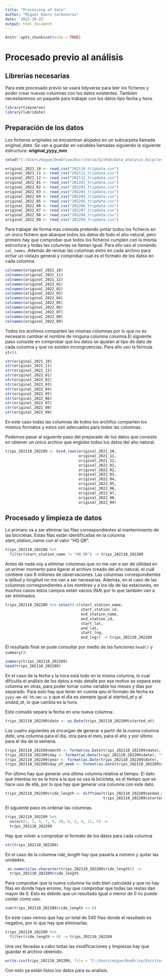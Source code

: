---
title: "Processing of data"
author: "Miguel Quero Carboneras"
date: '2022-10-25'
output: html_document
---

```{r setup, include=FALSE}
knitr::opts_chunk$set(echo = TRUE)
```

# Procesado previo al análisis

## Librerias necesarias

Para este procesado previo se usará tidyverse para leer los ficheros y poder crear nuevas columnas con los datos existentes. Tambíen necesitaremos un paquete para trabajar con los datos tipo fecha y hora.

```{r libraries, echo=TRUE, results='hide'}
library(tidyverse)
library(lubridate)
```

## Preparación de los datos

Los ficheros originales se encuentran alojados en un subcarpeta llamada *original_data*. Se van a guardar en variables llamadas siguiendo la siguiente estructura: **original_yyyy_mm**.

```{r read_files, echo=FALSE}
setwd("C:/Users/migue/OneDrive/Escritorio/GitHub/Data_analysis_bicycles/Data/0_original_data")

original_2021_10 <- read_csv("202110_tripdata.csv")
original_2021_11 <- read_csv("202111_tripdata.csv")
original_2021_12 <- read_csv("202112_tripdata.csv")
original_2022_01 <- read_csv("202201_tripdata.csv")
original_2022_02 <- read_csv("202202_tripdata.csv")
original_2022_03 <- read_csv("202203_tripdata.csv")
original_2022_04 <- read_csv("202204_tripdata.csv")
original_2022_05 <- read_csv("202205_tripdata.csv")
original_2022_06 <- read_csv("202206_tripdata.csv")
original_2022_07 <- read_csv("202207_tripdata.csv")
original_2022_08 <- read_csv("202208_tripdata.csv")
original_2022_09 <- read_csv("202209_tripdata.csv")
```

Para trabajar de forma más cómoda pretendo juntar todos los ficheros en un único fichero que abarque todos los datos de todo el año natural, pero primero hay que comprobar que todos los ficheros cumplen con la misma estructura y todas las columnas se llaman igual. Para ello uso el comando `col_names`. Además de revisar las columnas entro en cada archivo para echar un vistazo general y comprobar cual es el formato de los datso en cada columna.

```{r data integrity, echo=FALSE, results='hold'}
colnames(original_2021_10)
colnames(original_2021_11)
colnames(original_2021_12)
colnames(original_2022_01)
colnames(original_2022_02)
colnames(original_2022_03)
colnames(original_2022_04)
colnames(original_2022_05)
colnames(original_2022_06)
colnames(original_2022_07)
colnames(original_2022_08)
colnames(original_2022_09)
```

Todos los archivos comparten las mismas columnas por lo que no es necesario cambiar el nombre de ninguna columna columna.El siguiente paso consiste en comprobar que los datos se ajustan al tipo de dato de cada columna y que no existen incongruencias. Para ello uso la fórmula `str()`.

```{r check incongruities, echo=FALSE, results='hold'}
str(original_2021_10)
str(original_2021_11)
str(original_2021_12)
str(original_2022_01)
str(original_2022_02)
str(original_2022_03)
str(original_2022_04)
str(original_2022_05)
str(original_2022_06)
str(original_2022_07)
str(original_2022_08)
str(original_2022_09)
```
En este caso todas las columnas de todos los archifos comparten los mismos formatos y estos son adecuados para todas las columnas.

Podemos pasar al siguiente paso del preparado de los datos que consiste en obtener un único archivo que englobe todos los datos del año natural.

```{r join data, echo=TRUE}
trips_202110_202209 <- bind_rows(original_2021_10,
                                 original_2021_11,
                                 original_2021_12,
                                 original_2022_01,
                                 original_2022_02,
                                 original_2022_03,
                                 original_2022_04,
                                 original_2022_05,
                                 original_2022_06,
                                 original_2022_07,
                                 original_2022_08,
                                 original_2022_09)
```

## Procesado y limpieza de datos

Lo primero va a ser eliminar las filas correspondientes al mantenimiento de las bicicletas. Estas filas están identificadas en la columna *start_station_name* con el valor "HQ QR".

```{r row clean, echo=TRUE, results='hide'}
trips_202110_202209 %>% 
  filter(start_station_name != "HQ QR") -> trips_202110_202209
```

Antes de nada voy a eliminar columnas que no me van a ser de utilidad en un primer momento para ligerar el archivo creado del año natural, el cuál contiene casi 6 millones de observaciones. Las columnas correspondientes a latitud y longitud no me van a ser necesarias. Además, en el caso de las columnas correspondientes a los nombres y a los ids de las estaciones, en muchos casos estos campos están vacios (*NA*) por lo que también van a ser eliminados.

```{r columns clean, echo=TRUE, results='hide'}
trips_202110_202209 %>% select(-c(start_station_name, 
                                  start_station_id, 
                                  end_station_name,
                                  end_station_id,
                                  start_lat,
                                  end_lat,
                                  start_lng,
                                  end_lng)) -> trips_202110_202209
```

El resultado final se pude consultar por medio de las funciones `head()` y `summary()`:

```{r result, echo=FALSE, results='hold'}
summary(trips_202110_202209)
head(trips_202110_202209)
```

En el caso de la fecha y la hora está todo en la misma columna, lo cual dificulta el análisis de los datos a más detalle por ese motivo se separa esta columna en otras, para poder tomar como variable los meses y días por separado. Para esto hay que tener en cuenta qeu el formato de fecha es `yyyy-mm-dd hh:mm:ss` y que el día es siempre igual al *started_at* y al *ended_at*, lo que cambia es la hora.

Este comado separa la fecha en una nueva columna:

```{r dates, echo=TRUE, results='hide'}
trips_202110_202209$date <- as.Date(trips_202110_202209$started_at)

```
Los cuatro siguientes se encargan de generar a partir de la nueva columna *date*, una columna para el día, otra para el mes, para el año y por último para el día de la semana. 
```{r dates_2, echo=TRUE, results='hide'}
trips_202110_202209$month <- format(as.Date(trips_202110_202209$date), "%m")
trips_202110_202209$day <- format(as.Date(trips_202110_202209$date), "%d")
trips_202110_202209$year <- format(as.Date(trips_202110_202209$date), "%Y")
trips_202110_202209$day_of_week <- format(as.Date(trips_202110_202209$date), "%A")
```

Por último hay que generar una última columna relativa al tiempo. El dato que interesa no es la hora a la que se usa la bicicleta, es el tiempo que se hace uso de ella, por lo que hay que generar una columna con este dato.

```{r ride_length, echo=TRUE, results='hide'}
trips_202110_202209$ride_length <- difftime(trips_202110_202209$ended_at,
                                            trips_202110_202209$started_at)
```

El siguiente paso es ordenar las columnas.

```{r sort columns, echo=TRUE, results='hide'}
trips_202110_202209 %>% 
  select(1, 2, 9, 7, 8, 10, 6, 3, 4, 11, 5) ->
  trips_202110_202209
```

Hay que volver a comprobar el formato de los datos para cada columna

```{r data types, echo=TRUE, results='hold'}
str(trips_202110_202209)
```

En el caso de la columna *ride_length* hay que pasarla a número y quitar las unidades.

```{r numeric, echo=TRUE, results='hide'}
 as.numeric(as.character(trips_202110_202209$ride_length)) ->
  trips_202110_202209$ride_length
```

Para comprobar que la nueva columna ha sido bien calculada y que no hay filas en donde haya errores, hay que comprobar que todas las restas dan mayor de 0. Esto es debido que un resultado igual o menor de 0 no puede contar como uso.

```{r check ride_length, echo=TRUE, results='hold'}
sum(trips_202110_202209$ride_length <= 0)
```

En este caso vemos que hay un total de 540 filas donde el resultado es negativo, por lo que hay que eliminarlas.

```{r clean ride_length, echo=TRUE, results='hide'}
trips_202110_202209 %>% 
  filter(ride_length > 0) -> trips_202110_202209
```

Una vez llevadas a cabo todas las modificaciones y limpiezas hay que guardar el archivo obtenido.

```{r save file, eval=FALSE, include=FALSE}
write.csv(trips_202110_202209, file = "C:/Users/migue/OneDrive/Escritorio/GitHub/Data_analysis_bicycles/Data/prepared_&_processed_data/trips_202110_202209_processed.csv")
```

Con esto ya están listos los datos para su analisis. 